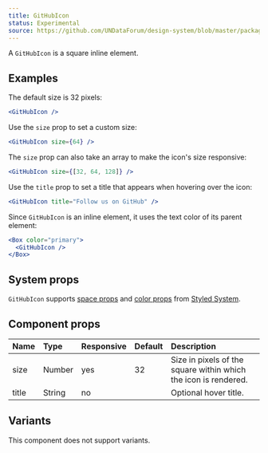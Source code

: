 ```yaml
---
title: GitHubIcon
status: Experimental
source: https://github.com/UNDataForum/design-system/blob/master/packages/components/src/github-icon.js
---
```


A `GitHubIcon` is a square inline element.

## Examples

The default size is 32 pixels:

```jsx live
<GitHubIcon />
```

Use the `size` prop to set a custom size:

```jsx live
<GitHubIcon size={64} />
```

The `size` prop can also take an array to make the icon's size responsive:

```jsx live
<GitHubIcon size={[32, 64, 128]} />
```

Use the `title` prop to set a title that appears when hovering over the icon:

```jsx live
<GitHubIcon title="Follow us on GitHub" />
```

Since `GitHubIcon` is an inline element, it uses the text color of its parent
element:

```jsx live
<Box color="primary">
  <GitHubIcon />
</Box>
```

## System props

`GitHubIcon` supports [space props](https://styled-system.com/api#space) and
[color props](https://styled-system.com/api#color) from
[Styled System](https://styled-system.com/).

## Component props

| Name  | Type   | Responsive | Default | Description                                                     |
| :---- | :----- | :--------- | :------ | :-------------------------------------------------------------- |
| size  | Number | yes        | 32      | Size in pixels of the square within which the icon is rendered. |
| title | String | no         |         | Optional hover title.                                           |

## Variants

This component does not support variants.
